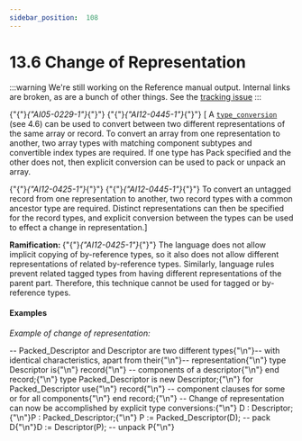 ---
sidebar_position:  108
---

# 13.6 Change of Representation

:::warning
We're still working on the Reference manual output.  Internal links are broken,
as are a bunch of other things.
See the [tracking issue](https://github.com/ada-lang-io/ada-lang-io/issues/20)
:::


<p>{"{"}<em>{"AI05-0229-1"}</em>{"}"} {"{"}<em>{"AI12-0445-1"}</em>{"}"} [ A <code><a href="../AA-4/AA-4.6#S0162">type_conversion</a></code> (see 4.6) can be used to convert between two different representations of the same array or record. To convert an array from one representation to another, two array types with matching component subtypes and convertible index types are required. If one type has Pack specified and the other does not, then explicit conversion can be used to pack or unpack an array.</p>
<p>{"{"}<em>{"AI12-0425-1"}</em>{"}"} {"{"}<em>{"AI12-0445-1"}</em>{"}"} To convert an untagged record from one representation to another, two record types with a common ancestor type are required. Distinct representations can then be specified for the record types, and explicit conversion between the types can be used to effect a change in representation.] </p>
<Admonition type="note">
<p><strong>Ramification: </strong>{"{"}<em>{"AI12-0425-1"}</em>{"}"} The language does not allow implicit copying of by-reference types, so it also does not allow different representations of related by-reference types. Similarly, language rules prevent related tagged types from having different representations of the parent part. Therefore, this technique cannot be used for tagged or by-reference types. </p></Admonition>


#### Examples

<p><em>Example of change of representation:</em> </p>
<CodeBlock>
-- Packed_Descriptor and Descriptor are two different types{"\n"}-- with identical characteristics, apart from their{"\n"}-- representation{"\n"}
</CodeBlock>

<CodeBlock>
type Descriptor is{"\n"}    record{"\n"}      -- components of a descriptor{"\n"}    end record;{"\n"}
</CodeBlock>

<CodeBlock>
type Packed_Descriptor is new Descriptor;{"\n"}
</CodeBlock>

<CodeBlock>
for Packed_Descriptor use{"\n"}    record{"\n"}      -- component clauses for some or for all components{"\n"}    end record;{"\n"}
</CodeBlock>

<CodeBlock>
-- Change of representation can now be accomplished by explicit type conversions:{"\n"}
</CodeBlock>

<CodeBlock>
D : Descriptor;{"\n"}P : Packed_Descriptor;{"\n"}
</CodeBlock>

<CodeBlock>
P := Packed_Descriptor(D);  -- pack D{"\n"}D := Descriptor(P);         -- unpack P{"\n"}
</CodeBlock>

